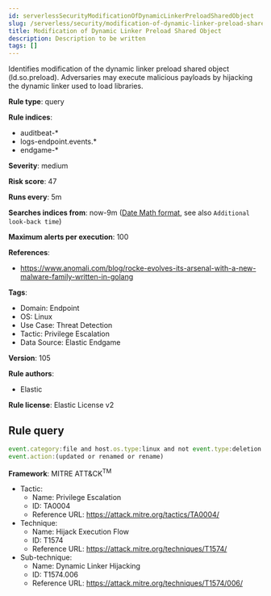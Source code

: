 ```yaml
---
id: serverlessSecurityModificationOfDynamicLinkerPreloadSharedObject
slug: /serverless/security/modification-of-dynamic-linker-preload-shared-object
title: Modification of Dynamic Linker Preload Shared Object
description: Description to be written
tags: []
---
```


<div id="modification-of-dynamic-linker-preload-shared-object"></div>

Identifies modification of the dynamic linker preload shared object (ld.so.preload). Adversaries may execute malicious payloads by hijacking the dynamic linker used to load libraries.

**Rule type**: query

**Rule indices**: 

* auditbeat-*
* logs-endpoint.events.*
* endgame-*

**Severity**: medium

**Risk score**: 47

**Runs every**: 5m

**Searches indices from**: now-9m ([Date Math format](((ref))/common-options.html#date-math), see also <DocLink id="serverlessSecurityRulesUiCreate" section="set-the-rules-schedule">`Additional look-back time`</DocLink>)

**Maximum alerts per execution**: 100

**References**: 

* https://www.anomali.com/blog/rocke-evolves-its-arsenal-with-a-new-malware-family-written-in-golang

**Tags**: 

* Domain: Endpoint
* OS: Linux
* Use Case: Threat Detection
* Tactic: Privilege Escalation
* Data Source: Elastic Endgame

**Version**: 105

**Rule authors**: 

* Elastic

**Rule license**: Elastic License v2

## Rule query

```js
event.category:file and host.os.type:linux and not event.type:deletion and file.path:/etc/ld.so.preload and
event.action:(updated or renamed or rename)

```

**Framework**: MITRE ATT&CK<sup>TM</sup>

* Tactic:
    * Name: Privilege Escalation
    * ID: TA0004
    * Reference URL: https://attack.mitre.org/tactics/TA0004/
* Technique:
    * Name: Hijack Execution Flow
    * ID: T1574
    * Reference URL: https://attack.mitre.org/techniques/T1574/
* Sub-technique:
    * Name: Dynamic Linker Hijacking
    * ID: T1574.006
    * Reference URL: https://attack.mitre.org/techniques/T1574/006/


